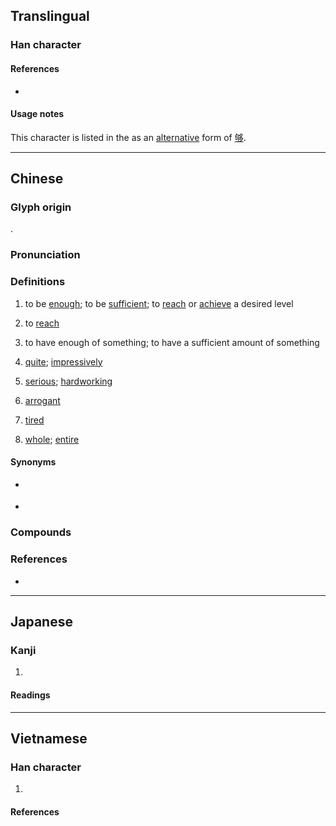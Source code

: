 {{also|够}}
{{character info}}
==Translingual==

===Han character===
{{Han char|rn=36|rad=夕|as=08|sn=11|four=27220|canj=NNPR|ids=⿰多句}}

====References====
* {{Han ref|kx=0247.100|dkj=05777|dj=0491.120|hdz=20864.050|uh=5920|ud=22816|bh=B0F7|bd=45303}}

====Usage notes====
This character is listed in the {{w|Kangxi dictionary}} as an [[alternative]] form of [[够]].
----

==Chinese==
{{zh-forms|s=够|t2=够|alt=彀,勾}}

===Glyph origin===
{{Han etym}}
{{Han compound|多|句|ls=psc|c1=s|c2=p}}.

===Pronunciation===
{{zh-pron
|m=gòu
|ma=Zh-gòu.ogg
|c=gau3
|c-t=geu1
|h=pfs=kieu
|md=gáiu
|mn=ml,jj,tw:kàu/qz:kiò/xm,zz:kò͘
|mn_note=kàu - vernacular; kiò/kò͘ - literary
|mn-t=gou3/gao3
|mn-t_note=gou3 - literary; gao3 - vernacular
|w=
|mc=y
|oc=y
|cat=a
}}

===Definitions===
{{zh-hanzi}}

# to be [[enough]]; to be [[sufficient]]; to [[reach]] or [[achieve]] a desired level
#: {{zh-x|我 的 錢 不夠。|I don't have enough money.}}
#: {{zh-x|一個 就 夠 了。|One is enough.}}
#: {{zh-x|他們 說 沒 吃 夠。|They say that they're still hungry. (''lit.'' They say that they didn't eat '''enough'''.)}}
# to [[reach]]
#: {{zh-x|夠 不 著|can't reach}}
# to have enough of something; to have a sufficient amount of something
#: {{zh-x|夠 嗮 嘢 食|having plenty of things to eat|C}}
#: {{zh-x|佢 唔 夠膽 食 鳳爪。|He doesn't have enough guts to try chicken feet.|C}}
#: {{zh-x|我 夠 了。|I'm fine./I don't need more.}}
# {{lb|zh|with negative connotations}} [[quite]]; [[impressively]]
#: {{zh-x|你們 真的 是 夠 厲害 了！|You lot are ridiculous!}}
#: {{zh-x|夠嗮 煩|annoying to a remarkable extent|C}}
# {{lb|zh|Hakka}} [[serious]]; [[hardworking]]
# {{lb|zh|Hakka}} [[arrogant]]
# {{lb|zh|dialectal Cantonese|including|Taishanese}} [[tired]]
#: {{zh-alt-inline|疚}}
# {{lb|zh|Teochew}} [[whole]]; [[entire]]
#: {{zh-co|夠日|'''whole''' day|tr='''gao3''' rig8|MN-T}}

====Synonyms====
* {{s|to be enough}} {{q|Xinzhou Jin}} {{zh-l|足沿}}
* {{qualifier|Hakka}} {{zh-l|罅|tr=la}}
{{zh-dial|累}}
{{zh-dial|整}}

===Compounds===
{{zh-der|夠味|夠分量|不夠格|儘夠|夠嗆|夥夠|夠面子|夠瞧的|夠情調|不夠味|不夠料|僅夠|夠本|夠不上|不夠|夠義氣|夠朋友|夠數|夠勁|夠交情|夠過兒|夠格|不夠眼光|夠受|不夠瞧|不夠數兒|足夠|能夠|夠皮|有夠}}

===References===
* {{R:yue:Hanzi}}

{{zh-cat|Beginning}}

----

==Japanese==

===Kanji===
{{ja-kanji|grade=|rs=夕08}}

# {{rfdef|ja|sort=夕08}}

====Readings====
{{ja-readings
|goon=く
|kanon=こう
|kun=あつ-まる, おお-い<おほ-い
}}

----

==Vietnamese==

===Han character===
{{vi-readings|reading=|rs=夕08
|hanviet=cú-tvctdhv;hvttd;tchvtd, cấu-tvctdhv, hú-tvctdhv
|phienthiet=
|nom=cấu-gdhn;btcn
}}

# {{han tu form of|cú|to reach a goal or satisfaction}}

====References====
<references/>